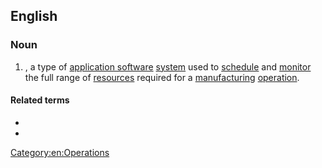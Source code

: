 ==English==

===Noun===
{{en-noun|?}}

# {{label|en|computing|operations}} {{acronym of|[[manufacturing]] [[resource]] [[planning]]|dot=|lang=en}}, a type of [[application software]] [[system]] used to [[schedule]] and [[monitor]] the full range of [[resources]] required for a [[manufacturing]] [[operation]].

====Related terms====
* {{l|en|ERP}}
* {{l|en|MRP}}

[[Category:en:Operations]]